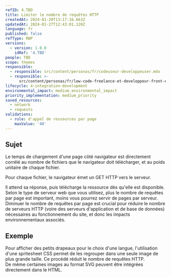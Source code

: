 ```yaml
---
refID: 4.TBD
title: Limiter le nombre de requêtes HTTP
createdAt: 2024-01-20T13:17:16.663Z
updatedAt: 2024-01-27T12:43:01.120Z
language: fr
published: false
refType: RWP
versions:
  - version: 1.0.0
    idRef: '4.TBD'
people: TBD
scope: themes
responsible:
  - responsible: src/content/personas/fr/codeuseur-developpeuser.mdx
  - responsible: >-
      src/content/personas/fr/low-code-freelance-et-developpeur-front-end-d-agences.mdx
lifecycle: 4-integration-development
environmental_impact: medium_environmental_impact
priority_implementation: medium_priority
saved_resources:
  - network
  - requests
validations:
  - rule: d'appel de ressources par page
    maxValue: '40'
---
```


## Sujet

Le temps de chargement d'une page côté navigateur est directement corrélé au nombre de fichiers que le navigateur doit télécharger, et au poids unitaire de chaque fichier.

Pour chaque fichier, le navigateur émet un GET HTTP vers le serveur.

Il attend sa réponse, puis télécharge la ressource dès qu'elle est disponible. Selon le type de serveur web que vous utilisez, plus le nombre de requêtes par page est important, moins vous pourrez servir de pages par serveur. Diminuer le nombre de requêtes par page est crucial pour réduire le nombre de serveurs HTTP (voire des serveurs d'application et de base de données) nécessaires au fonctionnement du site, et donc les impacts environnementaux associés.

## Exemple

Pour afficher des petits drapeaux pour le choix d'une langue, l'utilisation d'une spritesheet CSS permet de les regrouper dans une seule image de plus grande taille. Ce procédé réduit le nombre de requêtes HTTP.\
De même certaines images au format SVG peuvent être intégrées directement dans le HTML.
